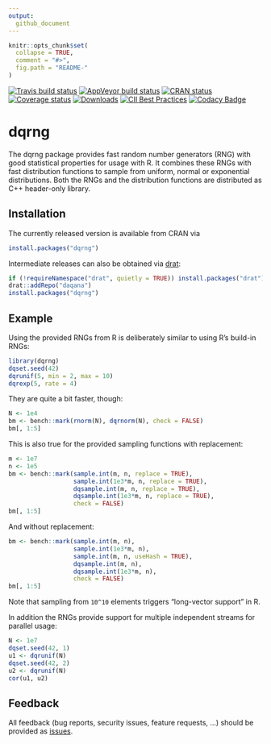 ```yaml
---
output:
  github_document
---
```


<!-- README.md is generated from README.Rmd. Please edit that file -->

```r
knitr::opts_chunk$set(
  collapse = TRUE,
  comment = "#>",
  fig.path = "README-"
)
```

[![Travis build status](https://travis-ci.org/daqana/dqrng.svg?branch=master)](https://travis-ci.org/daqana/dqrng)
[![AppVeyor build status](https://ci.appveyor.com/api/projects/status/github/daqana/dqrng?branch=master&svg=true)](https://ci.appveyor.com/project/rstub/dqrng)
[![CRAN status](https://www.r-pkg.org/badges/version/dqrng)](https://cran.r-project.org/package=dqrng)
[![Coverage status](https://codecov.io/gh/daqana/dqrng/branch/master/graph/badge.svg)](https://codecov.io/github/daqana/dqrng?branch=master)
[![Downloads](http://cranlogs.r-pkg.org/badges/dqrng?color=brightgreen)](http://www.r-pkg.org/pkg/dqrng)
[![CII Best Practices](https://bestpractices.coreinfrastructure.org/projects/2157/badge)](https://bestpractices.coreinfrastructure.org/projects/2157)
[![Codacy Badge](https://api.codacy.com/project/badge/Grade/cc38be1f5900415a84010acd9ef85ce1)](https://www.codacy.com/app/rstub/dqrng?utm_source=github.com&amp;utm_medium=referral&amp;utm_content=daqana/dqrng&amp;utm_campaign=Badge_Grade)

# dqrng

The dqrng package provides fast random number generators (RNG) with good statistical properties for usage with R.
It combines these RNGs with fast distribution functions to sample from uniform, normal or exponential distributions.
Both the RNGs and the distribution functions are distributed as C++ header-only library.

## Installation

The currently released version is available from CRAN via

```r
install.packages("dqrng")
```

Intermediate releases can also be obtained via
[drat](https://cran.r-project.org/package=drat):

```r
if (!requireNamespace("drat", quietly = TRUE)) install.packages("drat")
drat::addRepo("daqana")
install.packages("dqrng")
```

## Example

Using the provided RNGs from R is deliberately similar to using R's build-in RNGs:

```r
library(dqrng)
dqset.seed(42)
dqrunif(5, min = 2, max = 10)
dqrexp(5, rate = 4)
```

They are quite a bit faster, though:

```r
N <- 1e4
bm <- bench::mark(rnorm(N), dqrnorm(N), check = FALSE)
bm[, 1:5]
```

This is also true for the provided sampling functions with replacement:

```r
m <- 1e7
n <- 1e5
bm <- bench::mark(sample.int(m, n, replace = TRUE),
                  sample.int(1e3*m, n, replace = TRUE),
                  dqsample.int(m, n, replace = TRUE),
                  dqsample.int(1e3*m, n, replace = TRUE),
                  check = FALSE)
bm[, 1:5]
```

And without replacement:

```r
bm <- bench::mark(sample.int(m, n),
                  sample.int(1e3*m, n),
                  sample.int(m, n, useHash = TRUE),
                  dqsample.int(m, n),
                  dqsample.int(1e3*m, n),
                  check = FALSE)
bm[, 1:5]
```

Note that sampling from `10^10` elements triggers "long-vector support" in R.

In addition the RNGs provide support for multiple independent streams for parallel usage:

```r
N <- 1e7
dqset.seed(42, 1)
u1 <- dqrunif(N)
dqset.seed(42, 2)
u2 <- dqrunif(N)
cor(u1, u2)
```

## Feedback

All feedback (bug reports, security issues, feature requests, ...) should be provided as [issues](https://github.com/daqana/dqrng/issues).
